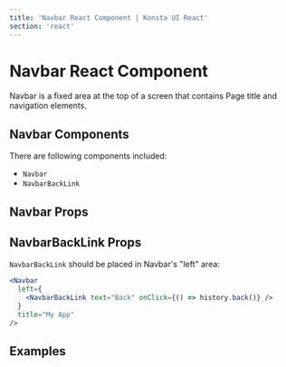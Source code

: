 ```yaml
---
title: 'Navbar React Component | Konsta UI React'
section: 'react'
---
```



# Navbar React Component

Navbar is a fixed area at the top of a screen that contains Page title and navigation elements.

## Navbar Components

There are following components included:

- `Navbar`
- `NavbarBackLink`

## Navbar Props

<NavbarProps />

## NavbarBackLink Props

`NavbarBackLink` should be placed in Navbar's "left" area:

<!-- prettier-ignore -->
```jsx
<Navbar
  left={
    <NavbarBackLink text="Back" onClick={() => history.back()} />
  }
  title="My App"
/>
```

<NavbarBackLinkProps />

## Examples

<NavbarExample />

<SubnavbarExample />

